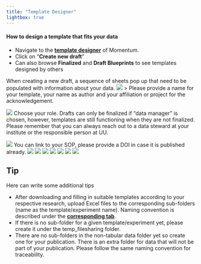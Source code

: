 ```yaml
---
title: "Template Designer"
lightbox: true
---
```




#### How to design a template that fits your data

-   Navigate to the [**template designer**](https://enanomapper.adma.ai/templates) of Momentum.
-   Click on "**Create new draft**"
-   Can also browse **Finalized** and **Draft Blueprints** to see templates designed by others

When creating a new draft, a sequence of sheets pop up that need to be populated with information about your data.
![](/images/createnewdraft.png)
> Please provide a name for your template, your name as author and your affiliation or project for the acknowledgement.

![](/images/1welcome.png)
Choose your role. Drafts can only be finalized if "data manager" is chosen, however, templates are still functioning when they are not finalized. 
Please remember that you can always reach out to a data steward at your institute or the responsible person at UU.

![](/images/2method.png)
You can link to your SOP, please provide a DOI in case it is published already.
![](/images/3results.png)
![](/images/4methodparam.png)
![](/images/4sample.png)
![](/images/5sampleprep.png)
![](/images/6proven.png)
![](/images/7layout.png)
![](/images/finalize.png)




::: {.callout-tips icon="false" appearence="simple"}
## Tip
Here can write some additional tips
:::

-   After downloading and filling in suitable templates according to your respective research, upload Excel files to the corresponding sub-folders (name as the template/experiment name). Naming convention is described under the [**corresponding tab**](/naming.qmd).
-   If there is no sub-folder for a given template/experiment yet, please create it under the temp_filesharing folder.
-   There are no sub-folders in the non-tabular data folder yet so create one for your publication. There is an extra folder for data that will not be part of your publication. Please follow the same naming convention for traceability.